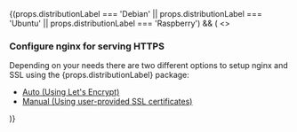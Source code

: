 
<div>
  {(props.distributionLabel === 'Debian' ||
    props.distributionLabel === 'Ubuntu' ||
    props.distributionLabel === 'Raspberry') && (
    <>
      <ConfigureDebianPackage
        distributionLabel={'Debian'}
        databaseEngine={'mariadb'}
      />
      <h3>Configure nginx for serving HTTPS</h3>
      Depending on your needs there are two different options to setup nginx and
      SSL using the {props.distributionLabel} package:
      <ul>
          <li>
              <a href={`/docs/hosting/configure/https/${props.productName.toLowerCase()}/debian-auto/`}> Auto (Using Let's Encrypt) </a>
          </li>
          <li>
              <a href={`/docs/hosting/configure/https/${props.productName.toLowerCase()}/debian-manual/`}> Manual (Using user-provided SSL certificates) </a>
          </li>
      </ul>
    </>
  )}
</div>
